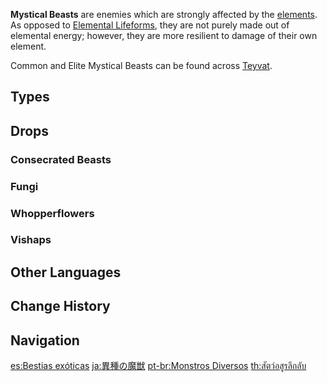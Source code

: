{{Terminology Infobox
|type         = Enemy Families
}}
'''Mystical Beasts''' are enemies which are strongly affected by the [[elements]]. As opposed to [[Elemental Lifeforms]], they are not purely made out of elemental energy; however, they are more resilient to damage of their own element.

Common and Elite Mystical Beasts can be found across [[Teyvat]].

==Types==
{{Enemy Table}}

==Drops==
===Consecrated Beasts===
{{Drops|Consecrated Beasts}}

===Fungi===
{{Drops|Fungi}}

===Whopperflowers===
{{Drops|Whopperflowers}}

===Vishaps===
{{Drops|Vishaps}}

==Other Languages==
{{Other Languages
|en      = Mystical Beasts
|zhs     = 异种魔兽
|zhs_rm  = Yìzhǒng Móshòu
|zht     = 異種魔獸
|zht_rm  = Yìzhǒng Móshòu
|zh_tl   = 
|ja      = 異種の魔獣
|ja_rm   = Ishu no Majuu{{Assumed}}
|ja_tl   = 
|ko      = 돌연변이 마수
|ko_tl   = Mutant Beasts
|es      = Bestias exóticas
|es_tl   = Exotic Beasts
|fr      = Bêtes mystiques
|fr_tl   = Mystical Beasts
|ru      = Мистические звери
|ru_tl   = Mystical Beasts
|th      = สัตว์อสูรลึกลับ
|th_rm   = 
|th_tl   = 
|vi      = Ma Thú Đột Biến
|vi_tl   = 
|de      = Mystische Bestien
|de_tl   = 
|id      = Makhluk Mistis
|id_tl   = Mystical Creatures
|pt      = Monstros diversos
|pt_tl   = 
|tr      = Mistik Canavarlar
|tr_tl   = 
|it      = Bestie mistiche
|it_tl   = 
}}

==Change History==
{{Change History|1.0}}

==Navigation==
{{Enemy Navbox|type=Families}}

[[es:Bestias exóticas]]
[[ja:異種の魔獣]]
[[pt-br:Monstros Diversos]]
[[th:สัตว์อสูรลึกลับ]]